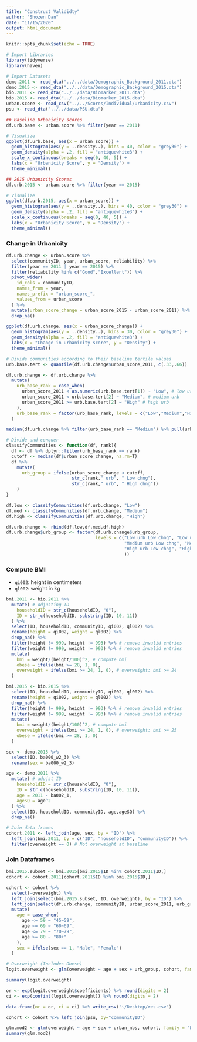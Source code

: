```yaml
---
title: "Construct Valididty"
author: "Shozen Dan"
date: "11/15/2020"
output: html_document
---
```


```r
knitr::opts_chunk$set(echo = TRUE)
```

```r
# Import Libraries
library(tidyverse)
library(haven)
```

```r
# Import Datasets
demo.2011 <- read_dta("../../data/Demographic_Background_2011.dta")
demo.2015 <- read_dta("../../data/Demographic_Background_2015.dta")
bio.2011 <- read_dta("../../data/Biomarker_2011.dta")
bio.2015 <- read_dta("../../data/Biomarker_2015.dta")
urban.score <- read_csv("../../Scores/Individual/urbanicity.csv")
psu <- read_dta("../../data/PSU.dta")
```

```r
## Baseline Urbanicity scores
df.urb.base <- urban.score %>% filter(year == 2011)

# Visualize
ggplot(df.urb.base, aes(x = urban_score)) +
  geom_histogram(aes(y = ..density..), bins = 40, color = "grey30") + 
  geom_density(alpha = .2, fill = "antiquewhite3") + 
  scale_x_continuous(breaks = seq(0, 40, 5)) + 
  labs(x = "Urbanicity Score", y = "Density") + 
  theme_minimal()
```

```r
## 2015 Urbanicity Scores
df.urb.2015 <- urban.score %>% filter(year == 2015)

# Visualize
ggplot(df.urb.2015, aes(x = urban_score)) +
  geom_histogram(aes(y = ..density..), bins = 40, color = "grey30") + 
  geom_density(alpha = .2, fill = "antiquewhite3") + 
  scale_x_continuous(breaks = seq(0, 40, 5)) + 
  labs(x = "Urbanicity Score", y = "Density") + 
  theme_minimal()
```

### Change in Urbanicity
```r
df.urb.change <- urban.score %>% 
  select(communityID, year, urban_score, reliability) %>%
  filter(year == 2011 | year == 2015) %>% 
  filter(reliability %in% c("Good","Excellent")) %>%
  pivot_wider(
    id_cols = communityID, 
    names_from = year, 
    names_prefix = "urban_score_", 
    values_from = urban_score
  ) %>% 
  mutate(urban_score_change = urban_score_2015 - urban_score_2011) %>% 
  drop_na()

ggplot(df.urb.change, aes(x = urban_score_change)) + 
  geom_histogram(aes(y = ..density..), bins = 30, color = "grey30") +
  geom_density(alpha = .2, fill = "antiquewhite3") + 
  labs(x = "Change in urbanicity score", y = "Density") + 
  theme_minimal()
```

```r
# Divide communities according to their baseline tertile values
urb.base.tert <- quantile(df.urb.change$urban_score_2011, c(.33,.66))

df.urb.change <- df.urb.change %>% 
  mutate(
    urb_base_rank = case_when(
      urban_score_2011 < as.numeric(urb.base.tert[1]) ~ "Low", # low urb
      urban_score_2011 < urb.base.tert[2] ~ "Medium", # medium urb
      urban_score_2011 >= urb.base.tert[2] ~ "High" # high urb
    ),
    urb_base_rank = factor(urb_base_rank, levels = c("Low","Medium","High"))
  )

median(df.urb.change %>% filter(urb_base_rank == "Medium") %>% pull(urban_score_change), na.rm=T)

# Divide and conquer
classifyCommunities <- function(df, rank){
  df <- df %>% dplyr::filter(urb_base_rank == rank)
  cutoff <- median(df$urban_score_change, na.rm=T)
  df %>% 
    mutate(
      urb_group = ifelse(urban_score_change < cutoff, 
                         str_c(rank," urb", " Low chng"), 
                         str_c(rank," urb", " High chng"))
    )
}

df.low <- classifyCommunities(df.urb.change, "Low")
df.med <- classifyCommunities(df.urb.change, "Medium")
df.high <- classifyCommunities(df.urb.change, "High")

df.urb.change <- rbind(df.low,df.med,df.high)
df.urb.change$urb_group <- factor(df.urb.change$urb_group, 
                                  levels = c("Low urb Low chng", "Low urb High chng",
                                             "Medium urb Low chng", "Medium urb High chng",
                                             "High urb Low chng", "High urb High chng"
                                             ))
```


### Compute BMI
* `qi002`: height in centimeters
* `ql002`: weight in kg
```r
bmi.2011 <- bio.2011 %>% 
  mutate( # Adjusting ID
    householdID = str_c(householdID, "0"),
    ID = str_c(householdID, substring(ID, 10, 11))
  ) %>%
  select(ID, householdID, communityID, qi002, ql002) %>%
  rename(height = qi002, weight = ql002) %>%
  drop_na() %>% 
  filter(height != 999, height != 993) %>% # remove invalid entries
  filter(weight != 999, weight != 993) %>% # remove invalid entries
  mutate(
    bmi = weight/(height/100)^2, # compute bmi
    obese = ifelse(bmi >= 28, 1, 0),
    overweight = ifelse(bmi >= 24, 1, 0), # overweight: bmi >= 24
  )

bmi.2015 <- bio.2015 %>% 
  select(ID, householdID, communityID, qi002, ql002) %>%
  rename(height = qi002, weight = ql002) %>%
  drop_na() %>% 
  filter(height != 999, height != 993) %>% # remove invalid entries
  filter(weight != 999, weight != 993) %>% # remove invalid entries
  mutate(
    bmi = weight/(height/100)^2, # compute bmi
    overweight = ifelse(bmi >= 24, 1, 0), # overweight: bmi >= 25
    obese = ifelse(bmi >= 28, 1, 0)
  )
```

```r
sex <- demo.2015 %>% 
  select(ID, ba000_w2_3) %>% 
  rename(sex = ba000_w2_3)

age <- demo.2011 %>% 
  mutate( # adujst ID 
    householdID = str_c(householdID, "0"),
    ID = str_c(householdID, substring(ID, 10, 11)),
    age = 2011 - ba002_1,
    ageSQ = age^2
  ) %>%
  select(ID, householdID, communityID, age,ageSQ) %>% 
  drop_na()

# Join data frames
cohort.2011 <- left_join(age, sex, by = "ID") %>% 
  left_join(bmi.2011, by = c("ID", "householdID", "communityID")) %>% 
  filter(overweight == 0) # Not overweight at baseline
```

### Join Dataframes
```r
bmi.2015.subset <- bmi.2015[bmi.2015$ID %in% cohort.2011$ID,]
cohort <- cohort.2011[cohort.2011$ID %in% bmi.2015$ID,]

cohort <- cohort %>%
  select(-overweight) %>%
  left_join(select(bmi.2015.subset, ID, overweight), by = "ID") %>% 
  left_join(select(df.urb.change, communityID, urban_score_2011, urb_group), by = "communityID") %>% 
  mutate(
    age = case_when(
      age <= 59 ~ "45~59",
      age <= 69 ~ "60~69",
      age <= 79 ~ "70~79",
      age >= 80 ~ "80+"
    ),
    sex = ifelse(sex == 1, "Male", "Female")
  )
```

```r
# Overweight (Includes Obese)
logit.overweight <- glm(overweight ~ age + sex + urb_group, cohort, family = "binomial")

summary(logit.overweight)

or <- exp(logit.overweight$coefficients) %>% round(digits = 2)
ci <- exp(confint(logit.overweight)) %>% round(digits = 2)

data.frame(or = or, ci = ci) %>% write_csv("~/Desktop/res.csv")
```

```r
cohort <- cohort %>% left_join(psu, by="communityID")

glm.mod2 <- glm(overweight ~ age + sex + urban_nbs, cohort, family = "binomial")
summary(glm.mod2)
```



